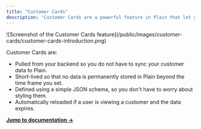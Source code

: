 ```yaml
---
title: "Customer Cards"
description: "Customer Cards are a powerful feature in Plain that let you show information from your own systems while looking at a customer in Plain. This makes sure you always have important context when helping customers."
---
```


<Frame>
  ![Screenshot of the Customer Cards
  feature](/public/images/customer-cards/customer-cards-introduction.png)
</Frame>

Customer Cards are:

- Pulled from your backend so you do not have to sync your customer data to Plain.
- Short-lived so that no data is permanently stored in Plain beyond the time frame you set.
- Defined using a simple JSON schema, so you don't have to worry about styling them.
- Automatically reloaded if a user is viewing a customer and the data expires.

[**Jump to documentation →**](/customer-cards)
